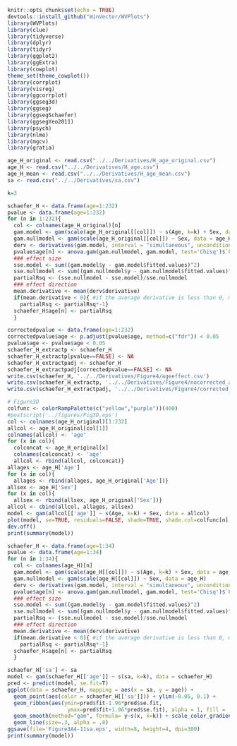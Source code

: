 ```r
knitr::opts_chunk$set(echo = TRUE)
devtools::install_github("WinVector/WVPlots")
library(WVPlots)
library(clue)
library(tidyverse)
library(dplyr)
library(tidyr)
library(ggplot2)
library(ggExtra)
library(cowplot)
theme_set(theme_cowplot())
library(corrplot)
library(visreg)
library(ggcorrplot)
library(ggseg3d)
library(ggseg)
library(ggsegSchaefer)
library(ggsegYeo2011)
library(psych)
library(nlme)
library(mgcv)
library(gratia)

age_H_original <- read.csv("../../Derivatives/H_age_original.csv")   
age_H <- read.csv("../../Derivatives/H_age.csv")   
age_H_mean <- read.csv("../../Derivatives/H_age_mean.csv")   
sa <- read.csv("../../Derivatives/sa.csv")   

k=3
```

```r
schaefer_H <- data.frame(age=1:232)
pvalue <- data.frame(age=1:232)
for (n in 1:232){
  col <- colnames(age_H_original)[n]
  gam.model <- gam(scale(age_H_original[[col]]) ~ s(Age, k=k) + Sex, data = age_H_original)
  gam.nullmodel <- gam(scale(age_H_original[[col]]) ~ Sex, data = age_H_original)
  derv <- derivatives(gam.model, interval = "simultaneous", unconditional = F)
  pvalue$age[n] <- anova.gam(gam.nullmodel, gam.model, test='Chisq')$`Pr(>Chi)`[2]
  ### effect size
  sse.model <- sum((gam.model$y - gam.model$fitted.values)^2)
  sse.nullmodel <- sum((gam.nullmodel$y - gam.nullmodel$fitted.values)^2)
  partialRsq <- (sse.nullmodel - sse.model)/sse.nullmodel
  ### effect direction
  mean.derivative <- mean(derv$derivative)
  if(mean.derivative < 0){ #if the average derivative is less than 0, make the effect size estimate negative
    partialRsq <- partialRsq*-1}
  schaefer_H$age[n] <- partialRsq
  }
```

```r
correctedpvalue <- data.frame(age=1:232)
correctedpvalue$age <- p.adjust(pvalue$age, method=c("fdr")) < 0.05
pvalue$age <- pvalue$age < 0.05
schaefer_H_extractp <- schaefer_H
schaefer_H_extractp[pvalue==FALSE] <- NA
schaefer_H_extractpadj <- schaefer_H
schaefer_H_extractpadj[correctedpvalue==FALSE] <- NA
write.csv(schaefer_H, '../../Derivatives/Figure4/ageeffect.csv')
write.csv(schaefer_H_extractp, '../../Derivatives/Figure4/nocorrected_ageeffect.csv')
write.csv(schaefer_H_extractpadj, '../../Derivatives/Figure4/corrected_ageeffect.csv')
```

```r
# Figure3D
colfunc <- colorRampPalette(c("yellow","purple"))(400)
#postscript('../figures/Fig3D.eps')
col <- colnames(age_H_original)[1:232]
allcol <- age_H_original[col[1]]
colnames(allcol) <- 'age'
for (x in col){
  colconcat <- age_H_original[x]
  colnames(colconcat) <- 'age'
  allcol <- rbind(allcol, colconcat)}
allages <- age_H['Age']
for (x in col){
  allages <- rbind(allages, age_H_original['Age'])}
allsex <- age_H['Sex']
for (x in col){
  allsex <- rbind(allsex, age_H_original['Sex'])}
allcol <- cbind(allcol, allages, allsex)
model <- gam(allcol[['age']] ~ s(Age, k=k) + Sex, data = allcol)
plot(model, se=TRUE, residuals=FALSE, shade=TRUE, shade.col=colfunc[n], shade.alpha=0.1, col=colfunc[n], ylab='Hurst Exponent (z-scored)', xlab='Age') # ylim=c(-0.5,0.5),
dev.off()
print(summary(model))
```


```r
schaefer_H <- data.frame(age=1:34)
pvalue <- data.frame(age=1:34)
for (n in 1:34){
  col <- colnames(age_H)[n]
  gam.model <- gam(scale(age_H[[col]]) ~ s(Age, k=k) + Sex, data = age_H)
  gam.nullmodel <- gam(scale(age_H[[col]]) ~ Sex, data = age_H)
  derv <- derivatives(gam.model, interval = "simultaneous", unconditional = F)
  pvalue$age[n] <- anova.gam(gam.nullmodel, gam.model, test='Chisq')$`Pr(>Chi)`[2]
  ### effect size
  sse.model <- sum((gam.model$y - gam.model$fitted.values)^2)
  sse.nullmodel <- sum((gam.nullmodel$y - gam.nullmodel$fitted.values)^2)
  partialRsq <- (sse.nullmodel - sse.model)/sse.nullmodel
  ### effect direction
  mean.derivative <- mean(derv$derivative)
  if(mean.derivative < 0){ #if the average derivative is less than 0, make the effect size estimate negative
    partialRsq <- partialRsq*-1}
  schaefer_H$age[n] <- partialRsq
  }
```

```r
schaefer_H['sa'] <- sa
model <- gam(schaefer_H[['age']] ~ s(sa, k=k), data = schaefer_H)
pred <- predict(model, se.fit=T)
ggplot(data = schaefer_H, mapping = aes(x = sa, y = age)) +
  geom_point(aes(color = schaefer_H[['sa']])) + ylim(-0.05, 0.1) +
  geom_ribbon(aes(ymin=pred$fit-1.96*pred$se.fit,
                   ymax=pred$fit+1.96*pred$se.fit), alpha = 1, fill = 'gray') +
  geom_smooth(method="gam", formula= y~s(x, k=k)) + scale_color_gradient(low='yellow', high='purple') +
  geom_line(size=.3, alpha = .8)
ggsave(file='Figure3A4-11sa.eps', width=8, height=4, dpi=300)
print(summary(model))
```